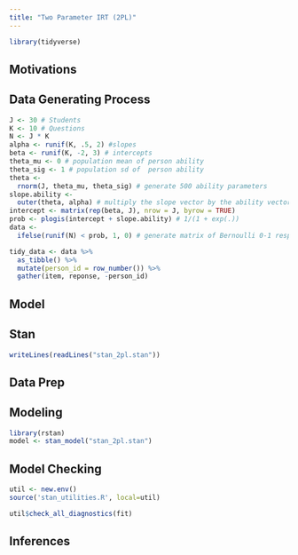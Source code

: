 ```yaml
---
title: "Two Parameter IRT (2PL)"
---
```


```r
library(tidyverse)
```



## Motivations

## Data Generating Process

```r
J <- 30 # Students
K <- 10 # Questions
N <- J * K
alpha <- runif(K, .5, 2) #slopes
beta <- runif(K, -2, 3) # intercepts
theta_mu <- 0 # population mean of person ability
theta_sig <- 1 # population sd of  person ability
theta <-
  rnorm(J, theta_mu, theta_sig) # generate 500 ability parameters
slope.ability <-
  outer(theta, alpha) # multiply the slope vector by the ability vector
intercept <- matrix(rep(beta, J), nrow = J, byrow = TRUE)
prob <- plogis(intercept + slope.ability) # 1/(1 + exp(.))
data <-
  ifelse(runif(N) < prob, 1, 0) # generate matrix of Bernoulli 0-1 responses
```

```r
tidy_data <- data %>% 
  as_tibble() %>% 
  mutate(person_id = row_number()) %>% 
  gather(item, reponse, -person_id)
```

## Model

## Stan

```r
writeLines(readLines("stan_2pl.stan"))
```


## Data Prep

## Modeling

```r
library(rstan)
model <- stan_model("stan_2pl.stan")
```


## Model Checking

```r
util <- new.env()
source('stan_utilities.R', local=util)
```

```r
util$check_all_diagnostics(fit)
```

## Inferences


